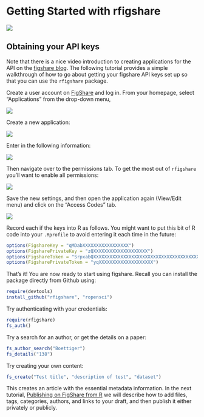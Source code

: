 # Getting Started with rfigshare

![](http://farm9.staticflickr.com/8180/7950489358_ea902bdaae_o.png)


## Obtaining your API keys

Note that there is a nice video introduction to creating applications for the API on the [figshare blog](http://figshare.com/blog/figshare_API_available_to_all/48).  The following tutorial provides a simple walkthrough of how to go about getting your figshare API keys set up so that you can use the `rfigshare` package.  


Create a user account on [FigShare](http://figshare.com) and log in.  From your homepage, select "Applications" from the drop-down menu,

![](http://farm9.staticflickr.com/8171/7950489558_5172515057_o.png)

Create a new application:

![](http://farm9.staticflickr.com/8038/7950490158_7feaf680bd_o.png)


Enter in the following information: 

![](http://farm9.staticflickr.com/8305/7950490562_02846cea92_o.png)

Then navigate over to the permissions tab.  To get the most out of `rfigshare` you'll want to enable all permissions:

![](http://farm9.staticflickr.com/8448/7950491064_c3820e62bd_o.png)

Save the new settings, and then open the application again (View/Edit menu) and click on the "Access Codes" tab.

![](http://farm9.staticflickr.com/8308/7950491470_621da9c5d1_o.png)

Record each if the keys into R as follows.  You might want to put this bit of R code into your `.Rprofile` to avoid entering it each time in the future:

```r
options(FigshareKey = "qMDabXXXXXXXXXXXXXXXXX")
options(FigsharePrivateKey = "zQXXXXXXXXXXXXXXXXXXXX")
options(FigshareToken = "SrpxabQXXXXXXXXXXXXXXXXXXXXXXXXXXXXXXXXXXXXXXXXXXXXXXXXXXXXXXXXXXX")
options(FigsharePrivateToken = "yqXXXXXXXXXXXXXXXXXXXX")
```

That's it! You are now ready to start using figshare.  Recall you can install the package directly from Github using: 

```r
require(devtools)
install_github("rfigshare", "ropensci")
```

Try authenticating with your credentials:

``` r
require(rfigshare)
fs_auth()
````


Try a search for an author, or get the details on a paper:

``` r
fs_author_search("Boettiger")
fs_details("138")
````

Try creating your own content:

``` r
fs_create("Test title", "description of test", "dataset")
````

This creates an article with the essential metadata information.  In the next tutorial, [Publishing on FigShare from R](https://github.com/ropensci/rfigshare/blob/master/inst/doc/publishing_on_figshare.md) we will describe how to add files, tags, categories, authors, and links to your draft, and then publish it either privately or publicly.   





